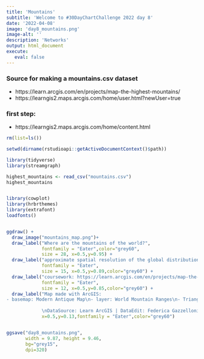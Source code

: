 ```yaml
---
title: 'Mountains'
subtitle: 'Welcome to #30DayChartChallenge 2022 day 8'
date: '2022-04-08'
image: 'day8_mountains.png'
image-alt: ''
description: 'Networks'
output: html_document
execute: 
   eval: false
---
```



### Source for making a mountains.csv dataset

- https://learn.arcgis.com/en/projects/map-the-highest-mountains/
- https://learngis2.maps.arcgis.com/home/user.html?newUser=true

### first step:

- https://learngis2.maps.arcgis.com/home/content.html

```r

rm(list=ls())

setwd(dirname(rstudioapi::getActiveDocumentContext()$path))

library(tidyverse)
library(streamgraph)

highest_mountains <- read_csv("mountains.csv")
highest_mountains


library(cowplot)
library(hrbrthemes)
library(extrafont)
loadfonts()


ggdraw() +
  draw_image("mountains_map.png")+
  draw_label("Where are the mountains of the world?",
             fontfamily = "Eater",color="grey60",
             size = 28, x=0.5,y=0.95) +
  draw_label("approximate spatial resolution of the global distribution of mountains.",
             fontfamily = "Eater",
             size = 15, x=0.5,y=0.89,color="grey60") +
  draw_label("coursework: https://learn.arcgis.com/en/projects/map-the-highest-mountains",
             fontfamily = "Eater",
             size = 12, x=0.5,y=0.85,color="grey60") +
  draw_label("Map made with ArcGIS:
- basemap: Modern Antique Map\n- layer: World Mountain Ranges\n- Triangles represent the highest mountains: \nMt.Everest, Kangchenjunga, Lhotse, Makala (Himalayas)
             
             \nDataSource: Learn ArcGIS | DataEdit: Federica Gazzelloni",
             x=0.5,y=0.13,fontfamily = "Eater",color="grey60") 


ggsave("day8_mountains.png",
       width = 9.87, height = 9.46,
       bg="grey15",
       dpi=320)
```
